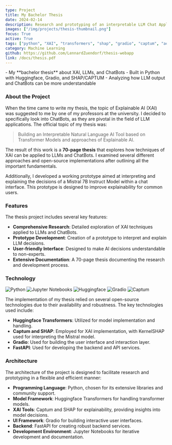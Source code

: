 ```yaml
---
type: Project
title: My Bachelor Thesis
date: 2024-02-14
description: Research and prototyping of an interpretable LLM Chat Application. My bachelor thesis project.
images: ["/img/projects/thesis-thumbnail.png"]
focus: True
active: True
tags: ["python", "XAI", "transformers", "shap", "gradio", "captum", "academic"]
category: Machine Learning
github: https://github.com/LennardZuendorf/thesis-webapp
link: /docs/thesis.pdf
---
```


<Callout>
- My **bachelor thesis** about XAI, LLMs, and ChatBots
- Built in Python with Huggingface, Gradio, and SHAP/CAPTUM
- Analyzing how LLM output and ChatBots can be more understandable
</Callout>

### About the Project

When the time came to write my thesis, the topic of Explainable AI (XAI) was suggested to me by one of my professors at the university. I decided to specifically look into ChatBots, as they are pivotal in the field of LLM applications. The official topic of my thesis was:
> Building an Interpretable Natural Language AI Tool based on Transformer Models and approaches of Explainable AI.

The result of this work is a **70-page thesis** that explores how techniques of XAI can be applied to LLMs and ChatBots. I examined several different approaches and open-source implementations after outlining all the important fundamentals.

Additionally, I developed a working prototype aimed at interpreting and explaining the decisions of a Mistral 7B Instruct Model within a chat interface. This prototype is designed to improve explainability for common users.

### Features

The thesis project includes several key features:

- **Comprehensive Research**: Detailed exploration of XAI techniques applied to LLMs and ChatBots.
- **Prototype Development**: Creation of a prototype to interpret and explain LLM decisions.
- **User-friendly Interface**: Designed to make AI decisions understandable to non-experts.
- **Extensive Documentation**: A 70-page thesis documenting the research and development process.

### Technology

<ProjectTech>
<Link href="https://www.python.org/">
  <img
    src="https://img.shields.io/badge/python-3776AB?style=for-the-badge&logo=python&logoColor=white"
    alt="Python"
    className="rounded-sm"
  />
</Link>
<Link href="https://jupyter.org/">
  <img
    src="https://img.shields.io/badge/jupyter-cc5c0c.svg?style=for-the-badge&logo=jupyter&logoColor=white"
    alt="Jupyter Notebooks"
    className="rounded-sm"
  />
</Link>
<Link href="https://huggingface.co/docs/transformers/en/index">
  <img
    src="https://custom-icon-badges.demolab.com/badge/transformers-6B7280?style=for-the-badge&logoColor=black&logo=transformers"
    alt="Huggingface"
    className="rounded-sm"
  /> 
</Link>
<Link href="https://www.gradio.app/">
  <img
    src="https://custom-icon-badges.demolab.com/badge/gradio-F5F4ED?style=for-the-badge&logoColor=black&logo=gradio"
    alt="Gradio"
    className="rounded-sm"
  />
</Link>
<Link href="https://captum.ai">
  <img
    src="https://img.shields.io/badge/Captum-7B7979?style=for-the-badge&logo=captum&logoColor=white"
    alt="Captum"
    className="rounded-sm"
  />
</Link>
</ProjectTech>

The implementation of my thesis relied on several open-source technologies due to their availability and robustness. The key technologies used include:

- **Huggingface Transformers**: Utilized for model implementation and handling.
- **Captum and SHAP**: Employed for XAI implementation, with KernelSHAP used for interpreting the Mistral model.
- **Gradio**: Used for building the user interface and interaction layer.
- **FastAPI**: Used for developing the backend and API services.

### Architecture

The architecture of the project is designed to facilitate research and prototyping in a flexible and efficient manner:

- **Programming Language**: Python, chosen for its extensive libraries and community support.
- **Model Framework**: Huggingface Transformers for handling transformer models.
- **XAI Tools**: Captum and SHAP for explainability, providing insights into model decisions.
- **UI Framework**: Gradio for building interactive user interfaces.
- **Backend**: FastAPI for creating robust backend services.
- **Development Environment**: Jupyter Notebooks for iterative development and documentation.